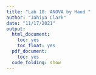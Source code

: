```yaml
---
title: "Lab 10: ANOVA by Hand "
author: "Jahiya Clark"
date: "11/17/2021"
output: 
  html_document:
    toc: yes
    toc_float: yes
  pdf_document:
    toc: yes
  code_folding: show
---
```

